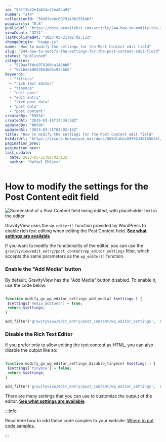 ```yaml
---
id: "54ff2b42e4b034c37ea94a93"
number: "244"
collectionId: "566dfabbc6979143615564bf"
popularity: "0.6"
publicUrl: "https://docs.gravitykit.com/article/244-how-to-modify-the-settings-for-the-post-content-edit-field"
viewCount: "3211"
lastPublishedAt: "2023-03-21T02:02:13Z"
changeOrigin: "hsapp-js"
name: "How to modify the settings for the Post Content edit field"
slug: "244-how-to-modify-the-settings-for-the-post-content-edit-field"
status: "published"
categories: 
  - "579aa7fdc6979160ca148bb0"
  - "5e1b6d5d04286364bc93c665"
keywords: 
  - "filters"
  - "rich text editor"
  - "tinymce"
  - "edit post"
  - "edit entry"
  - "live post data"
  - "post data"
  - "post content"
createdBy: "59634"
createdAt: "2015-03-10T17:34:58Z"
updatedBy: "80506"
updatedAt: "2023-03-21T02:02:13Z"
title: "How to modify the settings for the Post Content edit field"
hsEditUrl: "https://secure.helpscout.net/docs/566dfabbc6979143615564bf/article/54ff2b42e4b034c37ea94a93"
pagination_prev: 
pagination_next: 
last_update:
  date: 2023-03-21T02:02:13Z
  author: "Rafael Ehlers"
---
```


# How to modify the settings for the Post Content edit field

![Screenshot of a Post Content field being edited, with placeholder text in the editor](https://s3.amazonaws.com/helpscout.net/docs/assets/54c58489e4b051242988532c/images/54ff2f5ce4b086c0c096c68b/file-IJ9U2PTbqq.png)

GravityView uses the `wp_editor()` function provided by WordPress to enable rich text editing when editing the Post Content field. **[See what settings are available](https://developer.wordpress.org/reference/classes/_wp_editors/parse_settings/)**

If you want to modify the functionality of the editor, you can use the `gravityview/edit_entry/post_content/wp_editor_settings` filter, which accepts the same parameters as the `wp_editor()` function.

### Enable the "Add Media" button

By default, GravityView has the "Add Media" button disabled. To enable it, use the code below:

```php

function modify_gv_wp_editor_settings_add_media( $settings ) {
 $settings['media_buttons'] = true;
 return $settings;
}

add_filter('gravityview/edit_entry/post_content/wp_editor_settings', 'modify_gv_wp_editor_settings_add_media');
```

###  Disable the Rich Text Editor

If you prefer only to allow editing the text content as HTML, you can also disable the output like so:

```php

function modify_gv_wp_editor_settings_disable_tinymce( $settings ) {
 $settings['tinymce'] = false;
 return $settings;
}

add_filter('gravityview/edit_entry/post_content/wp_editor_settings', 'modify_gv_wp_editor_settings_disable_tinymce');
```

There are many settings that you can use to customize the output of the editor. **[See what settings are available](https://developer.wordpress.org/reference/classes/_wp_editors/parse_settings/)**.


:::info

Read here how to add these code samples to your website: [Where to put code samples.](https://docs.gravitykit.com/article/210-where-to-put-code-samples)

:::

 